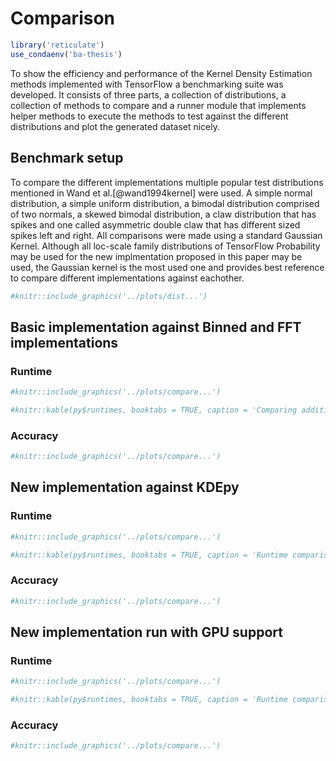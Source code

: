 # Comparison {#comparison}

```r
library('reticulate')
use_condaenv('ba-thesis')
```

To show the efficiency and performance of the Kernel Density Estimation methods implemented with TensorFlow a benchmarking suite was developed. It consists of three parts, a collection of distributions, a collection of methods to compare and a runner module that implements helper methods to execute the methods to test against the different distributions and plot the generated dataset nicely.

## Benchmark setup

To compare the different implementations multiple popular test distributions mentioned in Wand et al.[@wand1994kernel] were used. A simple normal distribution, a simple uniform distribution, a bimodal distribution comprised of two normals, a skewed bimodal distribution, a claw distribution that has spikes and one called asymmetric double claw that has different sized spikes left and right. All comparisons were made using a standard Gaussian Kernel. Although all loc-scale family distributions of TensorFlow Probability may be used for the new implmentation proposed in this paper may be used, the Gaussian kernel is the most used one and provides best reference to compare different implementations against eachother.

```python
#knitr::include_graphics('../plots/dist...')
```

## Basic implementation against Binned and FFT implementations

### Runtime

```python
#knitr::include_graphics('../plots/compare...')
```

```r
#knitr::kable(py$runtimes, booktabs = TRUE, caption = 'Comparing additional methods')
```


### Accuracy

```python
#knitr::include_graphics('../plots/compare...')
```


## New implementation against KDEpy

### Runtime

```python
#knitr::include_graphics('../plots/compare...')
```


```r
#knitr::kable(py$runtimes, booktabs = TRUE, caption = 'Runtime comparison')
```

### Accuracy

```python
#knitr::include_graphics('../plots/compare...')
```

## New implementation run with GPU support

### Runtime

```python
#knitr::include_graphics('../plots/compare...')
```


```r
#knitr::kable(py$runtimes, booktabs = TRUE, caption = 'Runtime comparison')
```

### Accuracy

```python
#knitr::include_graphics('../plots/compare...')
```